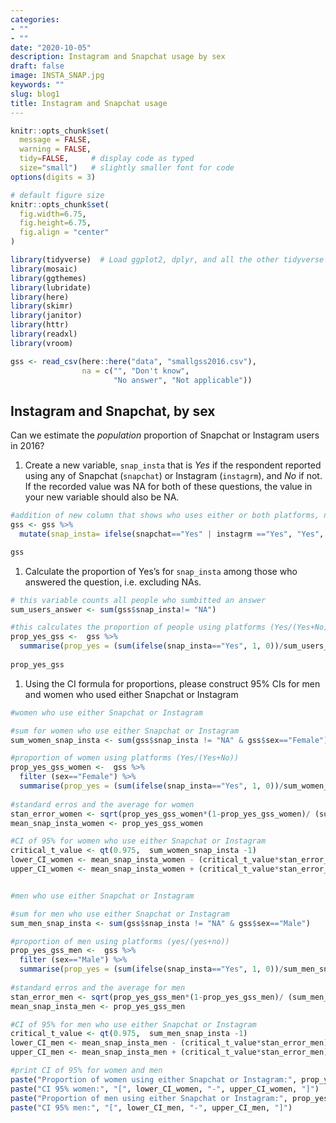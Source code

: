 ```yaml
---
categories:
- ""
- ""
date: "2020-10-05"
description: Instagram and Snapchat usage by sex
draft: false
image: INSTA_SNAP.jpg
keywords: ""
slug: blog1
title: Instagram and Snapchat usage
---
```


```r
knitr::opts_chunk$set(
  message = FALSE, 
  warning = FALSE, 
  tidy=FALSE,     # display code as typed
  size="small")   # slightly smaller font for code
options(digits = 3)

# default figure size
knitr::opts_chunk$set(
  fig.width=6.75, 
  fig.height=6.75,
  fig.align = "center"
)
```


```r
library(tidyverse)  # Load ggplot2, dplyr, and all the other tidyverse packages
library(mosaic)
library(ggthemes)
library(lubridate)
library(here)
library(skimr)
library(janitor)
library(httr)
library(readxl)
library(vroom)
```


```r

gss <- read_csv(here::here("data", "smallgss2016.csv"), 
                na = c("", "Don't know",
                       "No answer", "Not applicable"))
```


## Instagram and Snapchat, by sex

Can we estimate the *population* proportion of Snapchat or Instagram users in 2016?

1. Create a  new variable, `snap_insta` that is *Yes* if the respondent reported using any of Snapchat (`snapchat`) or Instagram (`instagrm`), and *No* if not. If the recorded value was NA for both of these questions, the value in your new variable should also be NA.

```r
#addition of new column that shows who uses either or both platforms, none, or didnt proivde data (Yes, No, NA)
gss <- gss %>% 
  mutate(snap_insta= ifelse(snapchat=="Yes" | instagrm =="Yes", "Yes", ifelse(snapchat== "NA" & instagrm== "NA", "NA", "No")))

gss
```

1. Calculate the proportion of Yes’s for `snap_insta` among those who answered the question, i.e. excluding NAs.

```r
# this variable counts all people who sumbitted an answer 
sum_users_answer <- sum(gss$snap_insta!= "NA")

#this calculates the proportion of people using platforms (Yes/(Yes+No))
prop_yes_gss <-  gss %>% 
  summarise(prop_yes = (sum(ifelse(snap_insta=="Yes", 1, 0))/sum_users_answer))
                        
prop_yes_gss
```

1. Using the CI formula for proportions, please construct 95% CIs for men and women who used either Snapchat or Instagram

```r

#women who use either Snapchat or Instagram

#sum for women who use either Snapchat or Instagram
sum_women_snap_insta <- sum(gss$snap_insta != "NA" & gss$sex=="Female") 

#proportion of women using platforms (Yes/(Yes+No))
prop_yes_gss_women <-  gss %>% 
  filter (sex=="Female") %>%
  summarise(prop_yes = (sum(ifelse(snap_insta=="Yes", 1, 0))/sum_women_snap_insta))
                        
#standard erros and the average for women 
stan_error_women <- sqrt(prop_yes_gss_women*(1-prop_yes_gss_women)/ (sum_women_snap_insta))
mean_snap_insta_women <- prop_yes_gss_women 

#CI of 95% for women who use either Snapchat or Instagram
critical_t_value <- qt(0.975,  sum_women_snap_insta -1)
lower_CI_women <- mean_snap_insta_women - (critical_t_value*stan_error_women)
upper_CI_women <- mean_snap_insta_women + (critical_t_value*stan_error_women)


#men who use either Snapchat or Instagram

#sum for men who use either Snapchat or Instagram
sum_men_snap_insta <- sum(gss$snap_insta != "NA" & gss$sex=="Male") 

#proportion of men using platforms (yes/(yes+no))
prop_yes_gss_men <-  gss %>% 
  filter (sex=="Male") %>%
  summarise(prop_yes = (sum(ifelse(snap_insta=="Yes", 1, 0))/sum_men_snap_insta))
                        
#standard erros and the average for men 
stan_error_men <- sqrt(prop_yes_gss_men*(1-prop_yes_gss_men)/ (sum_men_snap_insta))
mean_snap_insta_men <- prop_yes_gss_men

#CI of 95% for men who use either Snapchat or Instagram
critical_t_value <- qt(0.975,  sum_men_snap_insta -1)
lower_CI_men <- mean_snap_insta_men - (critical_t_value*stan_error_men)
upper_CI_men <- mean_snap_insta_men + (critical_t_value*stan_error_men)

#print CI of 95% for women and men
paste("Proportion of women using either Snapchat or Instagram:", prop_yes_gss_women)
paste("CI 95% women:", "[", lower_CI_women, "-", upper_CI_women, "]")
paste("Proportion of men using either Snapchat or Instagram:", prop_yes_gss_men)
paste("CI 95% men:", "[", lower_CI_men, "-", upper_CI_men, "]")
```
